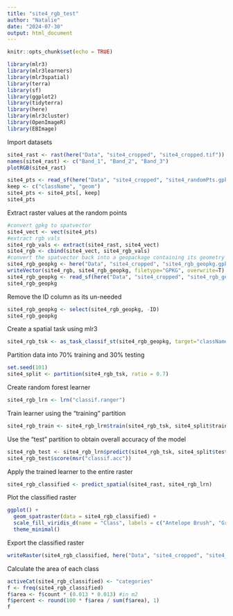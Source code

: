 ```yaml
---
title: "site4_rgb_test"
author: "Natalie"
date: "2024-07-30"
output: html_document
---
```


```r
knitr::opts_chunk$set(echo = TRUE)
```

```r
library(mlr3)
library(mlr3learners)
library(mlr3spatial)
library(terra)
library(sf)
library(ggplot2)
library(tidyterra)
library(here)
library(mlr3cluster)
library(OpenImageR)
library(EBImage)
```

Import datasets
```r
site4_rast <- rast(here("Data", "site4_cropped", "site4_cropped.tif"))
names(site4_rast) <- c("Band_1", "Band_2", "Band_3")
plotRGB(site4_rast)

site4_pts <- read_sf(here("Data", "site4_cropped", "site4_randomPts.gpkg"), stringsAsFactors = T)
keep <- c("className", "geom")
site4_pts <- site4_pts[, keep]
site4_pts
```

Extract raster values at the random points
```r
#convert gpkg to spatvector
site4_vect <- vect(site4_pts)
#extract rgb vals
site4_rgb_vals <- extract(site4_rast, site4_vect)
site4_rgb <- cbind(site4_vect, site4_rgb_vals)
#convert the spatvector back into a geopackage containing its geometry
site4_rgb_geopkg <- here("Data", "site4_cropped", "site4_rgb_geopkg.gpkg")
writeVector(site4_rgb, site4_rgb_geopkg, filetype="GPKG", overwrite=T)
site4_rgb_geopkg <- read_sf(here("Data", "site4_cropped", "site4_rgb_geopkg.gpkg"), stringsAsFactors = T)
site4_rgb_geopkg
```
Remove the ID column as its un-needed
```r
site4_rgb_geopkg <- select(site4_rgb_geopkg, -ID)
site4_rgb_geopkg
```
Create a spatial task using mlr3
```r
site4_rgb_tsk <- as_task_classif_st(site4_rgb_geopkg, target="className") 
```

Partition data into 70% training and 30% testing
```r
set.seed(101)
site4_split <- partition(site4_rgb_tsk, ratio = 0.7)
```

Create random forest learner
```r
site4_rgb_lrn <- lrn("classif.ranger")
```

Train learner using the "training" partition
```r
site4_rgb_train <- site4_rgb_lrn$train(site4_rgb_tsk, site4_split$train)
```

Use the "test" partition to obtain overall accuracy of the model
```r
site4_rgb_test <- site4_rgb_lrn$predict(site4_rgb_tsk, site4_split$test)
site4_rgb_test$score(msr("classif.acc"))
```

Apply the trained learner to the entire raster
```r
site4_rgb_classified <- predict_spatial(site4_rast, site4_rgb_lrn)
```

Plot the classified raster
```r
ggplot() +
  geom_spatraster(data = site4_rgb_classified) +
  scale_fill_viridis_d(name = "Class", labels = c("Antelope Brush", "Ground", "Vegetation")) +
  theme_minimal()
```
Export the classified raster 
```r
writeRaster(site4_rgb_classified, here("Data", "site4_cropped", "site4_cropped_classified.tif"), filetype = "GTiff", overwrite=T)
```

Calculate the area of each class
```r
activeCat(site4_rgb_classified) <- "categories"
f <- freq(site4_rgb_classified)
f$area <- f$count * (0.013 * 0.013) #in m2
f$percent <- round(100 * f$area / sum(f$area), 1)
f
```

